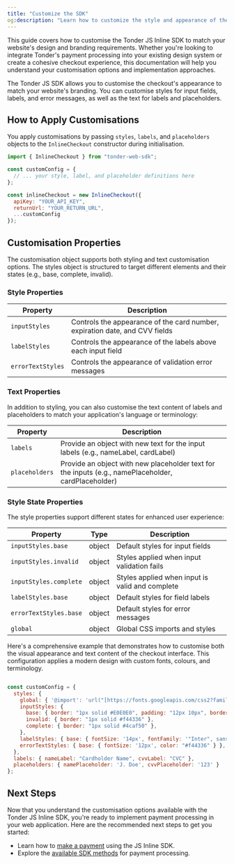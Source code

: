 ```yaml
---
title: "Customize the SDK"
og:description: "Learn how to customize the style and appearance of the Tonder JS Inline SDK."
---
```


This guide covers how to customise the Tonder JS Inline SDK to match your website's design and branding requirements. Whether you're looking to integrate Tonder's payment processing into your existing design system or create a cohesive checkout experience, this documentation will help you understand your customisation options and implementation approaches.

The Tonder JS SDK allows you to customise the checkout's appearance to match your website's branding. You can customise styles for input fields, labels, and error messages, as well as the text for labels and placeholders.

## How to Apply Customisations

You apply customisations by passing `styles`, `labels`, and `placeholders` objects to the `InlineCheckout` constructor during initialisation.

```javascript
import { InlineCheckout } from "tonder-web-sdk";

const customConfig = {
  // ... your style, label, and placeholder definitions here
};

const inlineCheckout = new InlineCheckout({
  apiKey: "YOUR_API_KEY",
  returnUrl: "YOUR_RETURN_URL",
  ...customConfig
});
```

## Customisation Properties

The customisation object supports both styling and text customisation options. The styles object is structured to target different elements and their states (e.g., base, complete, invalid).

### Style Properties

| Property | Description |
|----------|-------------|
| `inputStyles` | Controls the appearance of the card number, expiration date, and CVV fields |
| `labelStyles` | Controls the appearance of the labels above each input field |
| `errorTextStyles` | Controls the appearance of validation error messages |

### Text Properties

In addition to styling, you can also customise the text content of labels and placeholders to match your application's language or terminology:

| Property | Description |
|----------|-------------|
| `labels` | Provide an object with new text for the input labels (e.g., nameLabel, cardLabel) |
| `placeholders` | Provide an object with new placeholder text for the inputs (e.g., namePlaceholder, cardPlaceholder) |

### Style State Properties

The style properties support different states for enhanced user experience:

| Property | Type | Description |
|----------|------|-------------|
| `inputStyles.base` | object | Default styles for input fields |
| `inputStyles.invalid` | object | Styles applied when input validation fails |
| `inputStyles.complete` | object | Styles applied when input is valid and complete |
| `labelStyles.base` | object | Default styles for field labels |
| `errorTextStyles.base` | object | Default styles for error messages |
| `global` | object | Global CSS imports and styles |

<Accordion title="View Full Customization Example">

Here's a comprehensive example that demonstrates how to customise both the visual appearance and text content of the checkout interface. This configuration applies a modern design with custom fonts, colours, and terminology.

```javascript

const customConfig = {
  styles: {
    global: { '@import': 'url("[https://fonts.googleapis.com/css2?family=Inter:wght@400;500&display=swap](https://fonts.googleapis.com/css2?family=Inter:wght@400;500&display=swap)")' },
    inputStyles: {
      base: { border: "1px solid #E0E0E0", padding: "12px 10px", borderRadius: "8px", fontFamily: '"Inter", sans-serif' },
      invalid: { border: "1px solid #f44336" },
      complete: { border: "1px solid #4caf50" },
    },
    labelStyles: { base: { fontSize: '14px', fontFamily: '"Inter", sans-serif' } },
    errorTextStyles: { base: { fontSize: '12px', color: "#f44336" } },
  },
  labels: { nameLabel: "Cardholder Name", cvvLabel: "CVC" },
  placeholders: { namePlaceholder: 'J. Doe', cvvPlaceholder: '123' }
};
```
</Accordion>

## Next Steps

Now that you understand the customisation options available with the Tonder JS Inline SDK, you're ready to implement payment processing in your web application. Here are the recommended next steps to get you started:

- Learn how to [make a payment](/sdk-integration/web/js-inline/make-a-payment) using the JS Inline SDK.
- Explore the [available SDK methods](/sdk-integration/web/js-inline/methods) for payment processing.